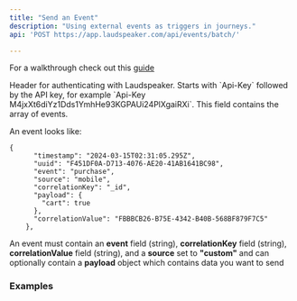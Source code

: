```yaml
---
title: "Send an Event"
description: "Using external events as triggers in journeys."
api: 'POST https://app.laudspeaker.com/api/events/batch/'

---
```


For a walkthrough check out this [guide](getting-started/setting-up-events)

<ParamField header="Authorization" type="string" required initialValue="Api-Key <LAUDSPEAKER_API_KEY>" placeholder="Api-Key <LAUDSPEAKER_API_KEY>">
  Header for authenticating with Laudspeaker. Starts with `Api-Key` followed by the API key, for example `Api-Key M4jxXt6diYz1Dds1YmhHe93KGPAUi24PlXgaiRXi`.
</ParamField>
<ParamField body="batch" type="Event[]" required placeholder="click">
  This field contains the array of events. 
</ParamField>

An event looks like:

```
{
      "timestamp": "2024-03-15T02:31:05.295Z",
      "uuid": "F451DF0A-D713-4076-AE20-41AB1641BC98",
      "event": "purchase",
      "source": "mobile",
      "correlationKey": "_id",
      "payload": {
        "cart": true
      },
      "correlationValue": "FBBBCB26-B75E-4342-B40B-568BF879F7C5"
    },
```

An event must contain an **event** field (string), **correlationKey** field (string), **correlationValue** field (string), and a **source** set to **"custom"** and can optionally contain a **payload** object which contains data you want to send

### Examples






